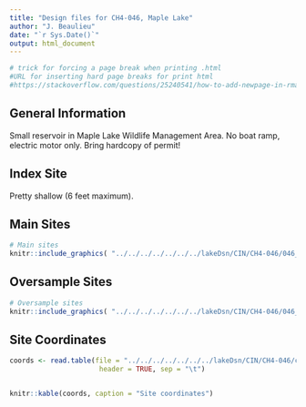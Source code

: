 ```yaml
---
title: "Design files for CH4-046, Maple Lake"
author: "J. Beaulieu"
date: "`r Sys.Date()`"
output: html_document
---
```


```r
# trick for forcing a page break when printing .html
#URL for inserting hard page breaks for print html
#https://stackoverflow.com/questions/25240541/how-to-add-newpage-in-rmarkdown-in-a-smart-way
```
## General Information
Small reservoir in Maple Lake Wildlife Management Area.  No boat ramp, electric motor only.  Bring  hardcopy of permit!

## Index Site
Pretty shallow (6 feet maximum).

## Main Sites
```r
# Main sites
knitr::include_graphics( "../../../../../../../lakeDsn/CIN/CH4-046/046_Main.png")
```
<P style="page-break-before: always">
  
  

## Oversample Sites
```r
# Oversample sites
knitr::include_graphics( "../../../../../../../lakeDsn/CIN/CH4-046/046_Over.png")
```

<P style="page-break-before: always">
## Site Coordinates
```r

coords <- read.table(file = "../../../../../../../lakeDsn/CIN/CH4-046/ch4_046Sites.txt",
                      header = TRUE, sep = "\t")


knitr::kable(coords, caption = "Site coordinates")
```
